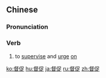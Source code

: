 ==Chinese==
{{zh-forms}}

===Pronunciation===
{{zh-pron
|m=dūcù
|c=duk1 cuk1
|h=pfs=tuk-chhuk/tuk-chhiuk
|mn=tok-chhiok
|ma=Zh-ducù.ogg
|cat=v
}}

===Verb===
{{zh-verb}}

# to [[supervise]] and [[urge]] [[on]]

{{zh-cat|Advanced}}

[[ko:督促]]
[[hu:督促]]
[[ja:督促]]
[[ru:督促]]
[[zh:督促]]